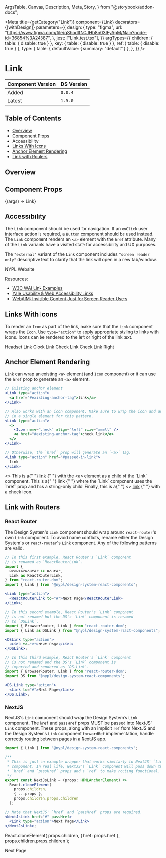   ArgsTable,
  Canvas,
  Description,
  Meta,
  Story,
} from "@storybook/addon-docs";


<Meta
  title={getCategory("Link")}
  component={Link}
  decorators={[withDesign]}
  parameters={{
    design: {
      type: "figma",
      url: "https://www.figma.com/file/qShodlfNCJHb8n03IFyApM/Main?node-id=36854%3A24387",
    },
    jest: ["Link.test.tsx"],
  }}
  argTypes={{
    children: { table: { disable: true } },
    key: { table: { disable: true } },
    ref: { table: { disable: true } },
    type: {
      table: { defaultValue: { summary: "default" } },
    },
  }}
/>

# Link

| Component Version | DS Version |
| ----------------- | ---------- |
| Added             | `0.0.4`    |
| Latest            | `1.5.0`    |

## Table of Contents

- [Overview](#overview)
- [Component Props](#component-props)
- [Accessibility](#accessibility)
- [Links With Icons](#links-with-icons)
- [Anchor Element Rendering](#anchor-element-rendering)
- [Link with Routers](#link-with-routers)

## Overview

<Description of={Link} />

## Component Props

<Canvas withToolbar>
  <Story
    name="Link with Controls"
    args={{
      className: "custom-class",
      href: "https://nypl.org",
      id: "nypl-link",
      type: "action",
    }}
  >
    {(args) => <Link {...args}>Link</Link>}
  </Story>
</Canvas>

<ArgsTable story="Link with Controls" />

## Accessibility

The `Link` component should be used for navigation. If an `onClick` user
interface action is required, a `Button` component should be used instead. The
`Link` component renders an `<a>` element with the `href` attribute. Many of the
`Link` variants have a visited state for accessibility and UX purposes.

The `"external"` variant of the `Link` component includes `"screen reader only"`
descriptive text to clarify that the link will open in a new tab/window.

<Canvas>
  <DSProvider>
    <Link type="external" href="https://nypl.org">
      NYPL Website
    </Link>
  </DSProvider>
</Canvas>

Resources:

- [W3C WAI Link Examples](https://www.w3.org/TR/wai-aria-practices-1.1/examples/link/link.html)
- [Yale Usability & Web Accessibility Links](https://usability.yale.edu/web-accessibility/articles/links)
- [WebAIM: Invisible Content Just for Screen Reader Users](https://webaim.org/techniques/css/invisiblecontent/)

## Links With Icons

To render an `Icon` as part of the link, make sure that the `Link` component
wraps the `Icon`. Use `type="action"` to apply appropriate styling to
links with icons. Icons can be rendered to the left or right of the link text.

<Canvas>
  <Story name="With Icons">
    <VStack spacing="xs" align="flex-start">
      <Link type="action" href="#passed-in-link">
        <Icon name="headset" align="left" size="small" />
        Headset Link
      </Link>
      <Link type="action" href="#passed-in-link">
        <Icon name="clock" align="left" size="small" />
        Clock Link
      </Link>
      <Link type="action" href="#passed-in-link">
        <Icon name="check" align="left" size="small" />
        Check Link
      </Link>
      <Link type="action" href="#passed-in-link-right">
        Check Link Right
        <Icon name="check" align="right" size="small" />
      </Link>
    </VStack>
  </Story>
</Canvas>

## Anchor Element Rendering

`Link` can wrap an existing `<a>` element (and `Icon` component) or it
can use the `href` prop to generate an `<a>` element.

```jsx
// Existing anchor element
<Link type="action">
  <a href="#existing-anchor-tag">link</a>
</Link>

// Also works with an icon component. Make sure to wrap the icon and anchor
// in a single element for this pattern.
<Link type="action">
  <>
    <Icon name="check" align="left" size="small" />
    <a href="#existing-anchor-tag">check link</a>
  </>
</Link>

// Otherwise, the `href` prop will generate an `<a>` tag.
<Link type="action" href="#passed-in-link">
  link
</Link>
```

<Canvas>
  <Story name="Anchor Element Rendering">
    <>
      This is a{" "}
      <Link type="action">
        <a href="#existing-anchor-tag">link</a>
      </Link>{" "}
      with the &lt;a&gt; element as a child of the `Link` component. This is a{" "}
      <Link type="action" href="#passed-in-link">
        link
      </Link>{" "}
      where the `Link` component uses the `href` prop and has a string-only
      child. Finally, this is a{" "}
      <Link type="action">
        <>
          <Icon name="check" align="left" size="small" />
          <a href="#existing-anchor-tag">link</a>
        </>
      </Link>{" "}
      with a check icon.
    </>
  </Story>
</Canvas>

## Link with Routers

### React Router

The Design System's `Link` component should wrap around `react-router`'s own
`Link` component. To avoid name conflicts, rename either the Design System's
or `react-router`'s `Link` component. Any of the following patterns are valid.

```jsx
// In this first example, React Router's `Link` component
// is renamed as `ReactRouterLink`.
import {
  BrowserRouter as Router,
  Link as ReactRouterLink,
} from "react-router-dom";
import { Link } from "@nypl/design-system-react-components";

<Link type="action">
  <ReactRouterLink to="#">Next Page</ReactRouterLink>
</Link>;

// In this second example, React Router's `Link` component
// is not renamed but the DS's `Link` component is renamed
// to `DSLink`.
import { BrowserRouter, Link } from "react-router-dom";
import { Link as DSLink } from "@nypl/design-system-react-components";

<DSLink type="action">
  <Link to="#">Next Page</Link>
</DSLink>;

// In this third example, React Router's `Link` component
// is not renamed and the DS's `Link` component is
// imported and rendered as `DS.Link`.
import { BrowserRouter, Link } from "react-router-dom";
import DS from "@nypl/design-system-react-components";

<DS.Link type="action">
  <Link to="#">Next Page</Link>
</DS.Link>;
```

### NextJS

NextJS's `Link` component should wrap the Design System's `Link` component.
The `href` and `passHref` props MUST be passed into NextJS' `Link` component.
These props, along with an implicit `ref` from NextJS and the Design System's
`Link` component `forwardRef` implementation, handle correctly routing between
pages in a NextJS app.

```jsx
import { Link } from "@nypl/design-system-react-components";

/**
 * This is just an example wrapper that works similarly to NextJS' `Link`
 * component. In real life, NextJS's `Link` component will pass down the
 * `href` and `passHref` props and a `ref` to make routing functional.
 */
export const NextJsLink = (props: HTMLAnchorElement) =>
  React.cloneElement(
    props.children,
    { ...props },
    props.children.props.children
  );

// Note that NextJS' `href` and `passHref` props are required.
<NextJsLink href="#" passHref>
  <Link type="action">Next Page</Link>
</NextJsLink>;
```

  React.cloneElement(
    props.children,
    { href: props.href },
    props.children.props.children
  );

<Canvas>
  <DSProvider>
    <NextJsLink href="#" passHref>
      <Link type="action">Next Page</Link>
    </NextJsLink>
  </DSProvider>
</Canvas>
